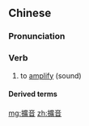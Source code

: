 {{also|扩音}}
==Chinese==
{{zh-forms|s=扩音}}

===Pronunciation===
{{zh-pron
|m=kuòyīn
|c=kong3 jam1
|mn=mai-khuh
|cat=v
}}

===Verb===
{{zh-verb}}

# to [[amplify]] (sound)

====Derived terms====
{{zh-der|擴音機}}

[[mg:擴音]]
[[zh:擴音]]